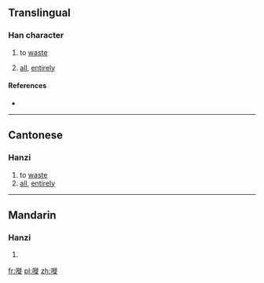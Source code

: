 ==Translingual==

===Han character===
{{Han char|rn=30|rad=口|as=11|sn=14|four=|canj=口竹人人 (RHOO)|ids=⿰[[口]][[徒]]}}

# {{context|Cantonese}} to [[waste]]
# [[all]], [[entirely]]

====References====
* {{Han ref|kx=0206.201|hdz=10677.101|uh=5625|ud=22053}}

----

==Cantonese==

===Hanzi===
{{yue-hanzi|jyut=[[saai1]], [[saai3]]|y=saai1, saai3}}

# to [[waste]]
# [[all]], [[entirely]]

----

==Mandarin==

===Hanzi===
{{cmn-hanzi|pin=[[sai]] (sai5)|wg=sai<sup>5</sup>}}

# {{defn|lang=cmn|sort=口11}}

[[fr:嘥]]
[[pl:嘥]]
[[zh:嘥]]